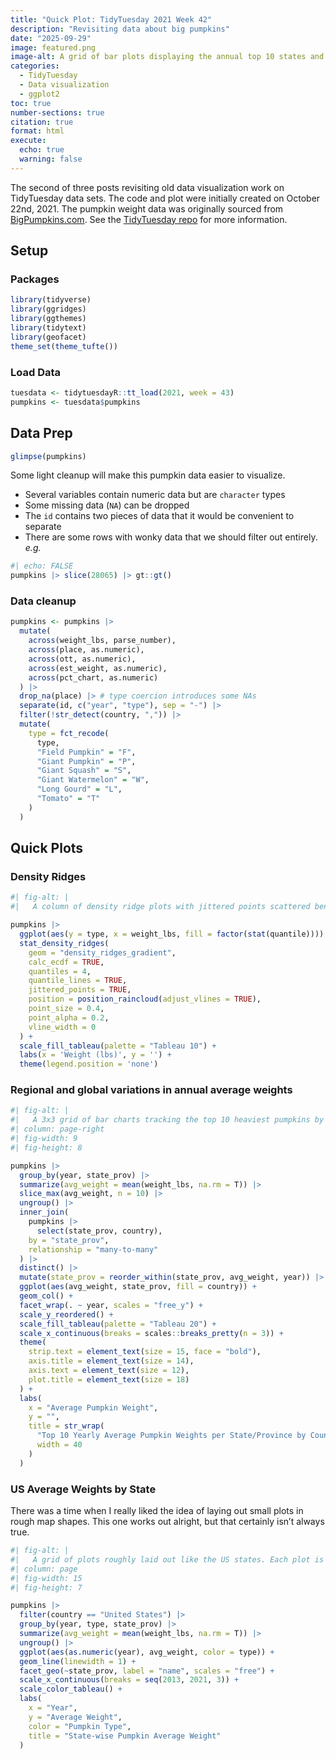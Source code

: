 ```yaml
---
title: "Quick Plot: TidyTuesday 2021 Week 42"
description: "Revisiting data about big pumpkins"
date: "2025-09-29"
image: featured.png
image-alt: A grid of bar plots displaying the annual top 10 states and provinces by average pumpkin weight.
categories:
  - TidyTuesday
  - Data visualization
  - ggplot2
toc: true
number-sections: true
citation: true
format: html
execute:
  echo: true
  warning: false
---
```


The second of three posts revisiting old data visualization work on TidyTuesday data sets. The code and plot were initially created on October 22nd, 2021. The pumpkin weight data was originally sourced from [BigPumpkins.com](https://www.bigpumpkins.com/ViewArticle.asp?id=132). See the [TidyTuesday repo](https://github.com/rfordatascience/tidytuesday/tree/main/data/2021/2021-10-19 "TidyTuesday Github Repo for 2021wk42") for more information.

## Setup

### Packages

```r
library(tidyverse)
library(ggridges)
library(ggthemes)
library(tidytext)
library(geofacet)
theme_set(theme_tufte())
```

### Load Data

```r
tuesdata <- tidytuesdayR::tt_load(2021, week = 43)
pumpkins <- tuesdata$pumpkins
```

## Data Prep

```r
glimpse(pumpkins)
```

Some light cleanup will make this pumpkin data easier to visualize.

-   Several variables contain numeric data but are `character` types
-   Some missing data (`NA`) can be dropped
-   The `id` contains two pieces of data that it would be convenient to separate
-   There are some rows with wonky data that we should filter out entirely. *e.g.*

```r
#| echo: FALSE
pumpkins |> slice(28065) |> gt::gt()
```

### Data cleanup

```r
pumpkins <- pumpkins |>
  mutate(
    across(weight_lbs, parse_number),
    across(place, as.numeric),
    across(ott, as.numeric),
    across(est_weight, as.numeric),
    across(pct_chart, as.numeric)
  ) |>
  drop_na(place) |> # type coercion introduces some NAs
  separate(id, c("year", "type"), sep = "-") |>
  filter(!str_detect(country, ",")) |>
  mutate(
    type = fct_recode(
      type,
      "Field Pumpkin" = "F",
      "Giant Pumpkin" = "P",
      "Giant Squash" = "S",
      "Giant Watermelon" = "W",
      "Long Gourd" = "L",
      "Tomato" = "T"
    )
  )
```

## Quick Plots

### Density Ridges

```r
#| fig-alt: |
#|   A column of density ridge plots with jittered points scattered beneath each ridge. The ridges are filled by quantile, breaking each area into 4 sections.

pumpkins |>
  ggplot(aes(y = type, x = weight_lbs, fill = factor(stat(quantile)))) +
  stat_density_ridges(
    geom = "density_ridges_gradient",
    calc_ecdf = TRUE,
    quantiles = 4,
    quantile_lines = TRUE,
    jittered_points = TRUE,
    position = position_raincloud(adjust_vlines = TRUE),
    point_size = 0.4,
    point_alpha = 0.2,
    vline_width = 0
  ) +
  scale_fill_tableau(palette = "Tableau 10") +
  labs(x = 'Weight (lbs)', y = '') +
  theme(legend.position = 'none')
```

### Regional and global variations in annual average weights

```r
#| fig-alt: |
#|   A 3x3 grid of bar charts tracking the top 10 heaviest pumpkins by weight.
#| column: page-right
#| fig-width: 9
#| fig-height: 8

pumpkins |>
  group_by(year, state_prov) |>
  summarize(avg_weight = mean(weight_lbs, na.rm = T)) |>
  slice_max(avg_weight, n = 10) |>
  ungroup() |>
  inner_join(
    pumpkins |>
      select(state_prov, country),
    by = "state_prov",
    relationship = "many-to-many"
  ) |>
  distinct() |>
  mutate(state_prov = reorder_within(state_prov, avg_weight, year)) |>
  ggplot(aes(avg_weight, state_prov, fill = country)) +
  geom_col() +
  facet_wrap(. ~ year, scales = "free_y") +
  scale_y_reordered() +
  scale_fill_tableau(palette = "Tableau 20") +
  scale_x_continuous(breaks = scales::breaks_pretty(n = 3)) +
  theme(
    strip.text = element_text(size = 15, face = "bold"),
    axis.title = element_text(size = 14),
    axis.text = element_text(size = 12),
    plot.title = element_text(size = 18)
  ) +
  labs(
    x = "Average Pumpkin Weight",
    y = "",
    title = str_wrap(
      "Top 10 Yearly Average Pumpkin Weights per State/Province by Country",
      width = 40
    )
  )
```

### US Average Weights by State

There was a time when I really liked the idea of laying out small plots in rough map shapes. This one works out alright, but that certainly isn't always true.

```r
#| fig-alt: |
#|   A grid of plots roughly laid out like the US states. Each plot is a line graph tracking average weights by year.
#| column: page
#| fig-width: 15
#| fig-height: 7

pumpkins |>
  filter(country == "United States") |>
  group_by(year, type, state_prov) |>
  summarize(avg_weight = mean(weight_lbs, na.rm = T)) |>
  ungroup() |>
  ggplot(aes(as.numeric(year), avg_weight, color = type)) +
  geom_line(linewidth = 1) +
  facet_geo(~state_prov, label = "name", scales = "free") +
  scale_x_continuous(breaks = seq(2013, 2021, 3)) +
  scale_color_tableau() +
  labs(
    x = "Year",
    y = "Average Weight",
    color = "Pumpkin Type",
    title = "State-wise Pumpkin Average Weight"
  )
```
